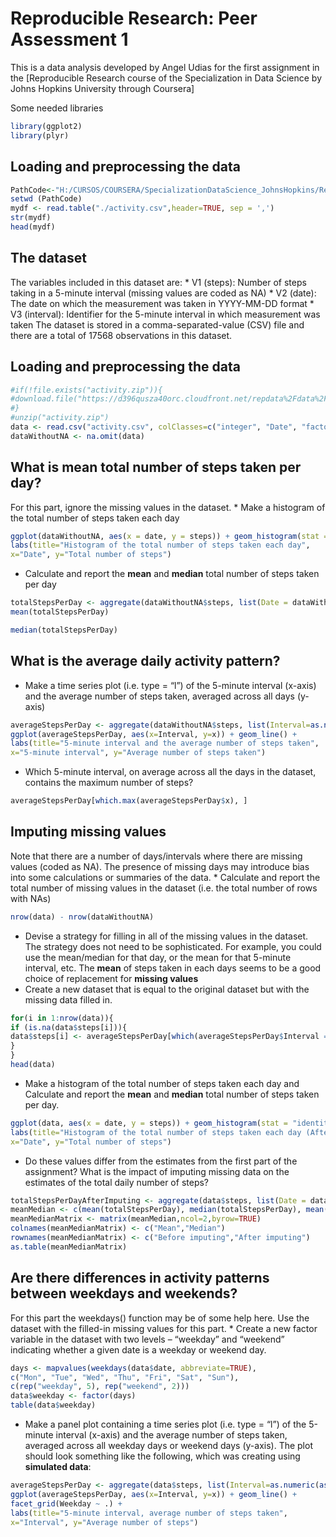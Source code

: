 # Reproducible Research: Peer Assessment 1
This is a data analysis developed by Angel Udias for the first assignment in the [Reproducible Research course of the Specialization in Data Science by Johns Hopkins University through Coursera]

Some needed libraries
```r
library(ggplot2)
library(plyr)
```

## Loading and preprocessing the data
```r

PathCode<-"H:/CURSOS/COURSERA/SpecializationDataScience_JohnsHopkins/ReproducibleSearch/Peer_Assessment/PA1"
setwd (PathCode)
mydf <- read.table("./activity.csv",header=TRUE, sep = ',')
str(mydf)
head(mydf)
```

## The dataset
The variables included in this dataset are:
 * V1 (steps): Number of steps taking in a 5-minute interval (missing values are coded as NA)
 * V2 (date): The date on which the measurement was taken in YYYY-MM-DD format
 * V3 (interval): Identifier for the 5-minute interval in which measurement was taken
The dataset is stored in a comma-separated-value (CSV) file and there are a total of 17568 observations in this dataset.


## Loading and preprocessing the data
```r
#if(!file.exists("activity.zip")){
#download.file("https://d396qusza40orc.cloudfront.net/repdata%2Fdata%2Factivity.zip", destfile#="activity.zip")
#}
#unzip("activity.zip")
data <- read.csv("activity.csv", colClasses=c("integer", "Date", "factor"))
dataWithoutNA <- na.omit(data)
```
## What is mean total number of steps taken per day?
For this part, ignore the missing values in the dataset.
* Make a histogram of the total number of steps taken each day
```r
ggplot(dataWithoutNA, aes(x = date, y = steps)) + geom_histogram(stat = "identity") +
labs(title="Histogram of the total number of steps taken each day",
x="Date", y="Total number of steps")
```
* Calculate and report the **mean** and **median** total number of steps taken per day
```r
totalStepsPerDay <- aggregate(dataWithoutNA$steps, list(Date = dataWithoutNA$date), sum)$x
mean(totalStepsPerDay)
```
```r
median(totalStepsPerDay)
```
## What is the average daily activity pattern?
* Make a time series plot (i.e. type = "l") of the 5-minute interval (x-axis) and the average number of steps taken, averaged across all days (y-axis)
```r
averageStepsPerDay <- aggregate(dataWithoutNA$steps, list(Interval=as.numeric(as.character(dataWithoutNA$interval))), mean)
ggplot(averageStepsPerDay, aes(x=Interval, y=x)) + geom_line() +
labs(title="5-minute interval and the average number of steps taken",
x="5-minute interval", y="Average number of steps taken")
```
* Which 5-minute interval, on average across all the days in the dataset, contains the maximum number of steps?
```r
averageStepsPerDay[which.max(averageStepsPerDay$x), ]
```
## Imputing missing values
Note that there are a number of days/intervals where there are missing values (coded as NA). The presence of missing days may introduce bias into some calculations or summaries of the data.
* Calculate and report the total number of missing values in the dataset (i.e. the total number of rows with NAs)
```r
nrow(data) - nrow(dataWithoutNA)
```
* Devise a strategy for filling in all of the missing values in the dataset. The strategy does not need to be sophisticated. For example, you could use the mean/median for that day, or the mean for that 5-minute interval, etc.
The **mean** of steps taken in each days seems to be a good choice of replacement for **missing values**
* Create a new dataset that is equal to the original dataset but with the missing data filled in.
```r
for(i in 1:nrow(data)){
if (is.na(data$steps[i])){
data$steps[i] <- averageStepsPerDay[which(averageStepsPerDay$Interval == data$interval[i]), ]$x
}
}
head(data)
```
* Make a histogram of the total number of steps taken each day and Calculate and report the **mean** and **median** total number of steps taken per day.
```r
ggplot(data, aes(x = date, y = steps)) + geom_histogram(stat = "identity") +
labs(title="Histogram of the total number of steps taken each day (After replacing missing values)",
x="Date", y="Total number of steps")
```
* Do these values differ from the estimates from the first part of the assignment? What is the impact of imputing missing data on the estimates of the total daily number of steps?
```r
totalStepsPerDayAfterImputing <- aggregate(data$steps, list(Date = data$date), sum)$x
meanMedian <- c(mean(totalStepsPerDay), median(totalStepsPerDay), mean(totalStepsPerDayAfterImputing), median(totalStepsPerDayAfterImputing))
meanMedianMatrix <- matrix(meanMedian,ncol=2,byrow=TRUE)
colnames(meanMedianMatrix) <- c("Mean","Median")
rownames(meanMedianMatrix) <- c("Before imputing","After imputing")
as.table(meanMedianMatrix)
```
## Are there differences in activity patterns between weekdays and weekends?
For this part the weekdays() function may be of some help here. Use the dataset with the filled-in missing values for this part.
* Create a new factor variable in the dataset with two levels – “weekday” and “weekend” indicating whether a given date is a weekday or weekend day.
```r
days <- mapvalues(weekdays(data$date, abbreviate=TRUE),
c("Mon", "Tue", "Wed", "Thu", "Fri", "Sat", "Sun"),
c(rep("weekday", 5), rep("weekend", 2)))
data$weekday <- factor(days)
table(data$weekday)
```
* Make a panel plot containing a time series plot (i.e. type = "l") of the 5-minute interval (x-axis) and the average number of steps taken, averaged across all weekday days or weekend days (y-axis). The plot should look something like the following, which was creating using **simulated data**:
```r
averageStepsPerDay <- aggregate(data$steps, list(Interval=as.numeric(as.character(data$interval)), Weekday= data$weekday), mean)
ggplot(averageStepsPerDay, aes(x=Interval, y=x)) + geom_line() +
facet_grid(Weekday ~ .) +
labs(title="5-minute interval, average number of steps taken",
x="Interval", y="Average number of steps")
```
